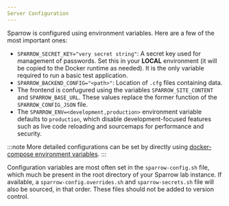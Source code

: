 ```yaml
---
Server Configuration
---
```



Sparrow is configured using environment variables. Here are a few of the most
important ones:

- `SPARROW_SECRET_KEY="very secret string"`: A secret key used for management
  of passwords. Set this in your **LOCAL** environment (it will be copied to
  the Docker runtime as needed). It is the only variable required to run a basic test application.
- `SPARROW_BACKEND_CONFIG="<path>"`: Location of `.cfg` files containing data.
- The frontend is confugured using the variables `SPARROW_SITE_CONTENT`
  and `SPARROW_BASE_URL`. These values replace the former function of the `SPARROW_CONFIG_JSON` file.
- The `SPARROW_ENV=<development,production>` environment variable defaults to
  `production`, which disable development-focused features such
  as live code reloading and sourcemaps for performance and security.

:::note
More detailed configurations can be set by directly
using [docker-compose environment variables](https://docs.docker.com/compose/reference/envvars/).
:::

Configuration variables are most often set in the `sparrow-config.sh` file,
which much be present in the root directory of your Sparrow lab instance. If
available, a `sparrow-config.overrides.sh` and `sparrow-secrets.sh` file will
also be sourced, in that order. These files should not be added to version
control.

